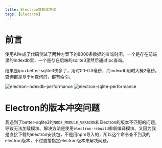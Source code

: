 ```yaml
---
title: Electron数据库方案
tags: [Electron]
---
```

# 前言
使用AI生成了代码测试了两种方案下的8000条数据的查询时间，一个是存在前端里的indexdb里，一个是存在后端的sqlite3里然后通过ipc查询。

结果是ipc+better-sqlite3快多了，用时0.1-0.3毫秒，而indexdb用时大概2毫秒。查询都是基于id查询的，都有索引。

![electron-indexdb-performance](./assets/electron-indexdb-performance.png)
![electron-sqlite-performance](./assets/electron-sqlite-performance.png)

# Electron的版本冲突问题
我遇到了better-sqlite3的`NODE_MODULE_VERSION`和Electron的版本不匹配的问题，导致无法加载模块。解决方法是使用`electron-rebuild`重新编译模块。又因为我是直接下载的electron安装包，不是用npm导入的，所以这个命令查不到我的electron版本，不过直接指定electron版本来解决问题。

